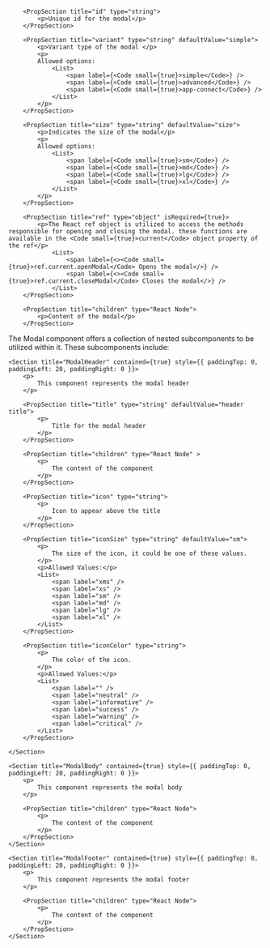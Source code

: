 
<PackageInstallGuide packageName="@wpmudev/sui-modal" />

<Section title="Props" border={true}>

    	<PropSection title="id" type="string">
    		<p>Unique id for the modal</p>
    	</PropSection>

    	<PropSection title="variant" type="string" defaultValue="simple">
    		<p>Variant type of the modal </p>
    		<p>
    		Allowed options:
    			<List>
    				<span label={<Code small={true}>simple</Code>} />
    				<span label={<Code small={true}>advanced</Code>} />
    				<span label={<Code small={true}>app-connect</Code>} />
    			</List>
    		</p>
    	</PropSection>

    	<PropSection title="size" type="string" defaultValue="size">
    		<p>Indicates the size of the modal</p>
    		<p>
    		Allowed options:
    			<List>
    				<span label={<Code small={true}>sm</Code>} />
    				<span label={<Code small={true}>md</Code>} />
    				<span label={<Code small={true}>lg</Code>} />
    				<span label={<Code small={true}>xl</Code>} />
    			</List>
    		</p>
    	</PropSection>

    	<PropSection title="ref" type="object" isRequired={true}>
    		<p>The React ref object is utilized to access the methods responsible for opening and closing the modal. these functions are available in the <Code small={true}>current</Code> object property of the ref</p>
    			<List>
    				<span label={<><Code small={true}>ref.current.openModal</Code> Opens the modal</>} />
    				<span label={<><Code small={true}>ref.current.closeModal</Code> Closes the modal</>} />
    			</List>
    	</PropSection>

    	<PropSection title="children" type="React Node">
    		<p>Content of the modal</p>
    	</PropSection>

</Section>

<Section
	title="Sub Components"
	contained={true}
	style={{ paddingTop: 30, paddingBottom: 0 }}
>
		<p>The Modal component offers a collection of nested subcomponents to be utilized within it. These subcomponents include:</p>

    <Section title="ModalHeader" contained={true} style={{ paddingTop: 0, paddingLeft: 20, paddingRight: 0 }}>
    	<p>
    		This component represents the modal header
    	</p>

    	<PropSection title="title" type="string" defaultValue="header title">
    		<p>
    			Title for the modal header
    		</p>
    	</PropSection>

    	<PropSection title="children" type="React Node" >
    		<p>
    			The content of the component
    		</p>
    	</PropSection>

		<PropSection title="icon" type="string">
    		<p>
    			Icon to appear above the title
    		</p>
    	</PropSection>

		<PropSection title="iconSize" type="string" defaultValue="sm">
    		<p>
    			The size of the icon, it could be one of these values.
    		</p>
			<p>Allowed Values:</p>
			<List>
				<span label="xms" />
				<span label="xs" />
				<span label="sm" />
				<span label="md" />
				<span label="lg" />
				<span label="xl" />
			</List>
    	</PropSection>

		<PropSection title="iconColor" type="string">
    		<p>
    			The color of the icon.
    		</p>
			<p>Allowed Values:</p>
			<List>
				<span label="" />
				<span label="neutral" />
				<span label="informative" />
				<span label="success" />
				<span label="warning" />
				<span label="critical" />
			</List>
    	</PropSection>

    </Section>

    <Section title="ModalBody" contained={true} style={{ paddingTop: 0, paddingLeft: 20, paddingRight: 0 }}>
    	<p>
    		This component represents the modal body
    	</p>

    	<PropSection title="children" type="React Node">
    		<p>
    			The content of the component
    		</p>
    	</PropSection>
    </Section>

    <Section title="ModalFooter" contained={true} style={{ paddingTop: 0, paddingLeft: 20, paddingRight: 0 }}>
    	<p>
    		This component represents the modal footer
    	</p>

    	<PropSection title="children" type="React Node">
    		<p>
    			The content of the component
    		</p>
    	</PropSection>
    </Section>

</Section>
